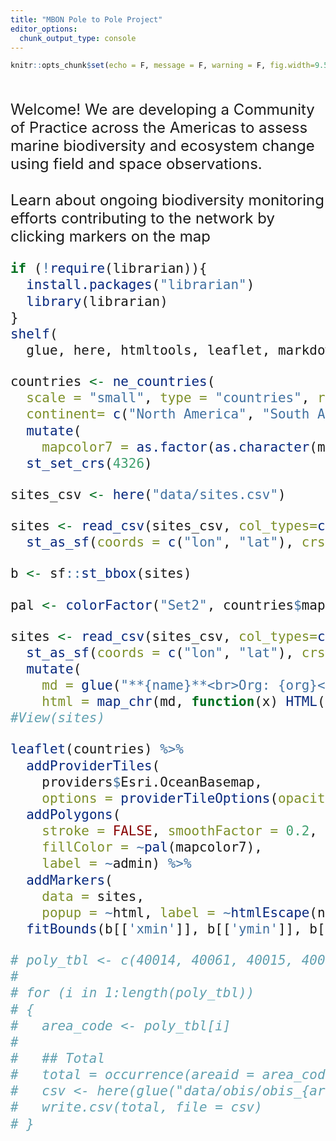```yaml
---
title: "MBON Pole to Pole Project"
editor_options:
  chunk_output_type: console
---
```


```r
knitr::opts_chunk$set(echo = F, message = F, warning = F, fig.width=9.5, fig.height=12)
```
<br>
<br>
<font size="5">
Welcome! We are developing a Community of Practice across the Americas to assess marine biodiversity and ecosystem change using field and space observations.
<br>
<br>
Learn about ongoing biodiversity monitoring efforts contributing to the network by clicking markers on the map

```r
if (!require(librarian)){
  install.packages("librarian")
  library(librarian)
}
shelf(
  glue, here, htmltools, leaflet, markdown, rnaturalearth, sf, tidyverse)

countries <- ne_countries(
  scale = "small", type = "countries", returnclass = "sf",
  continent= c("North America", "South America")) %>%
  mutate(
    mapcolor7 = as.factor(as.character(mapcolor7))) %>% 
  st_set_crs(4326)

sites_csv <- here("data/sites.csv")

sites <- read_csv(sites_csv, col_types=cols()) %>%
  st_as_sf(coords = c("lon", "lat"), crs = 4326)

b <- sf::st_bbox(sites)

pal <- colorFactor("Set2", countries$mapcolor7)
```

```r
sites <- read_csv(sites_csv, col_types=cols()) %>%
  st_as_sf(coords = c("lon", "lat"), crs = 4326) %>%
  mutate(
    md = glue("**{name}**<br>Org: {org}<br>Country: {str_to_upper(country)}<br>↪[ Visit](z_{id}.html)"),
    html = map_chr(md, function(x) HTML(markdownToHTML(text=x, fragment.only=T))))
#View(sites)

leaflet(countries) %>%
  addProviderTiles(
    providers$Esri.OceanBasemap,
    options = providerTileOptions(opacity = 0.5)) %>%
  addPolygons(
    stroke = FALSE, smoothFactor = 0.2, fillOpacity = 0.8,
    fillColor = ~pal(mapcolor7),
    label = ~admin) %>%
  addMarkers(
    data = sites,
    popup = ~html, label = ~htmlEscape(name)) %>%
  fitBounds(b[['xmin']], b[['ymin']], b[['xmax']], b[['ymax']])
```

```r
# poly_tbl <- c(40014, 40061, 40015, 40016, 40013, 40011, 40003, 21000, 20001)
# 
# for (i in 1:length(poly_tbl))
# {
#   area_code <- poly_tbl[i]
#   
#   ## Total
#   total = occurrence(areaid = area_code, taxonid = c(51, 1806, 882, 3))
#   csv <- here(glue("data/obis/obis_{area_code}.csv"))
#   write.csv(total, file = csv)
# }
```


